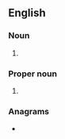 {{also|dob|dob-}}
==English==

===Noun===
{{wikipedia|dab=DOB}}
{{en-noun}}

# {{initialism of|date of birth|lang=en}}

===Proper noun===
{{en-proper noun}}

# {{initialism of|{{w|Daughters of Bilitis}}|lang=en}} {{non-gloss|The first organized and successful lesbian liberation organization in the United States.}}

===Anagrams===
* {{anagrams|en|a=bdo|BOD|Bod|bod}}